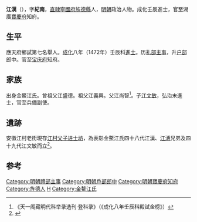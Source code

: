 {{明清人物信息框
| 姓名 = 江漢
| 原名 =
| 圖片名稱= 
| 圖片大小 =
| 圖片說明 = 
| 最高職務 = 湖廣寶慶府知府
| 國家 = 大明 
| 爵位 =
| 籍貫 = [[南直隸|直隸]][[寧國府|寧國府]][[旌德縣|旌德縣]]民籍
| 族裔 = 
| 字號 = 字紀南
| 諡號 =
| 出生日期 = 正統六年（1441年）
| 出生地點 = 
| 逝世日期 = 卒年不詳
| 逝世地點 =
| 墓葬 =
| 配偶 = 
| 親屬 = 子 [[江文敏|江文敏]]
| 出身 =
* 應天府鄉試第七名舉人
* 成化八年壬辰科進士出身
| 經歷 =
| 著作 =  
}}

'''江漢'''（{{bd|1441年||？}}），字'''紀南'''，[[南直隸|直隸]][[寧國府|寧國府]][[旌德縣|旌德縣]]人，[[明朝|明朝]]政治人物。成化壬辰進士，官至湖廣[[寶慶府|寶慶府]]知府。

==生平==
應天府鄉試第七名舉人。[[成化|成化]]八年（1472年）壬辰科[[進士|進士]]。历[[礼部|礼部]][[主事|主事]]，升[[户部|户部]]郎中。官至[[宝庆府|宝庆府]]知府。

==家族==
出身金鰲江氏。曾祖父江盛德。祖父江義興。父江尚智<ref>《天一阁藏明代科举录选刊·登科录》（《成化八年壬辰科殿試金榜》）</ref>。子[[江文敏|江文敏]]，弘治末進士，官至兵備副使。

==遺跡==
安徽江村老街現存[[江村父子进士坊|江村父子进士坊]]，為表彰金鰲江氏四十八代江漢、[[江溥|江溥]]兄弟及四十九代江文敏而立<ref>{{Cite web |url=https://zh.meet99.com/jingdian-jiangcun-5154.html |title=安徽江村旅遊攻略 之 父子進士坊 |access-date=2019-01-06 |archive-date=2021-03-02 |archive-url=https://web.archive.org/web/20210302130626/https://zh.meet99.com/jingdian-jiangcun-5154.html |dead-url=no }}</ref>。

==参考==
{{reflist}}
{{明朝人物小作品}}
{{成化八年壬辰科殿試金榜}}

[[Category:明朝禮部主事|Category:明朝禮部主事]]
[[Category:明朝戶部郎中|Category:明朝戶部郎中]]
[[Category:明朝寶慶府知府|Category:明朝寶慶府知府]]
[[Category:旌德人|Category:旌德人]]
[[Category:江姓|H]]
[[Category:金鳌江氏|Category:金鳌江氏]]